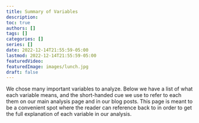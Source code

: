 ```yaml
---
title: Summary of Variables
description:
toc: true
authors: []
tags: []
categories: []
series: []
date: 2022-12-14T21:55:59-05:00
lastmod: 2022-12-14T21:55:59-05:00
featuredVideo:
featuredImage: images/lunch.jpg
draft: false
---
```


We chose many important variables to analyze. Below we have a list of what each variable means, and the short-handed cue we use to refer to each them on our main analysis page and in our blog posts. This page is meant to be a convenient spot where the reader can reference back to in order to get the full explanation of each variable in our analysis. 









